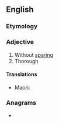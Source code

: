 ==English==

===Etymology===
{{prefix|en|un|sparing}}

===Adjective===
{{en-adj}}

# Without [[sparing]]
# Thorough

====Translations====
{{trans-top|thorough}}
* Maori: {{t|mi|tōtōpū}}
{{trans-mid}}
{{trans-bottom}}

===Anagrams===
* {{anagrams|en|a=aginnprsu|unparsing}}